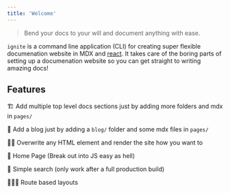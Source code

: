 ```yaml
---
title: 'Welcome'
---
```


> Bend your docs to your will and document anything with ease.

`ignite` is a command line application (CLI) for creating super flexible documenation website in MDX and [react](https://reactjs.org/).
It takes care of the boring parts of setting up a documenation website so you can get straight to writing amazing docs!

## Features

🏗 Add multiple top level docs sections just by adding more folders and mdx in `pages/`

🎯 Add a blog just by adding a `blog/` folder and some mdx files in `pages/`

💅🏼 Overwrite any HTML element and render the site how you want to

📖 Home Page (Break out into JS easy as hell)

🧸 Simple search (only work after a full production build)

👮🏼‍♀️ Route based layouts
